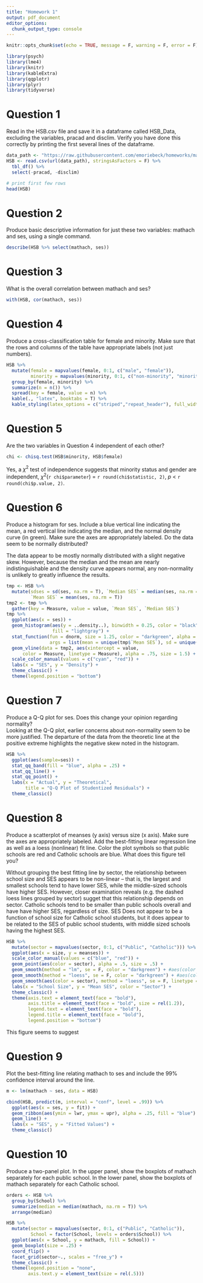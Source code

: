 ```yaml
---
title: "Homework 1"
output: pdf_document
editor_options: 
  chunk_output_type: console
---
```


```r
knitr::opts_chunk$set(echo = TRUE, message = F, warning = F, error = F)
```

```r
library(psych)
library(lme4)
library(knitr)
library(kableExtra)
library(qqplotr)
library(plyr)
library(tidyverse)
```


# Question 1 
Read in the HSB.csv file and save it in a dataframe called HSB_Data, excluding the variables, pracad and disclim. Verify you have done this correctly by printing the first several lines of the dataframe. 
```r
data_path <- "https://raw.githubusercontent.com/emoriebeck/homeworks/master/homework1/HSB.csv"
HSB <- read.csv(url(data_path), stringsAsFactors = F) %>% 
  tbl_df() %>%
  select(-pracad, -disclim)

# print first few rows
head(HSB)
```

# Question 2 
Produce basic descriptive information for just these two variables: mathach and ses, using a single command. 
```r
describe(HSB %>% select(mathach, ses))
```

# Question 3 
What is the overall correlation between mathach and ses? 
```r
with(HSB, cor(mathach, ses))
```

# Question 4 
Produce a cross-classification table for female and minority. Make sure that the rows and columns of the table have appropriate labels (not just numbers).  
```r
HSB %>% 
  mutate(female = mapvalues(female, 0:1, c("male", "female")),
         minority = mapvalues(minority, 0:1, c("non-minority", "minority"))) %>%
  group_by(female, minority) %>%
  summarize(n = n()) %>%
  spread(key = female, value = n) %>%
  kable(., "latex", booktabs = T) %>%
  kable_styling(latex_options = c("striped","repeat_header"), full_width = F)
```

# Question 5 
Are the two variables in Question 4 independent of each other? 
```r
chi <- chisq.test(HSB$minority, HSB$female)
```

Yes, a $\chi^2$ test of independence suggests that minority status and gender are independent, $\chi^2$(`r chi$parameter`) = `r round(chi$statistic, 2)`, $p$ < `r round(chi$p.value, 2)`.  

# Question 6 
Produce a histogram for ses. Include a blue vertical line indicating the mean, a red vertical line indicating the median, and the normal density curve (in green). Make sure the axes are appropriately labeled. Do the data seem to be normally distributed? 

The data appear to be mostly normally distributed with a slight negative skew. However, because the median and the mean are nearly indistinguishable and the density curve appears normal, any non-normality is unlikely to greatly influence the results.  
```r
tmp <- HSB %>%
  mutate(sdses = sd(ses, na.rm = T), `Median SES` = median(ses, na.rm = T),
         `Mean SES` = mean(ses, na.rm = T))
tmp2 <- tmp %>%
  gather(key = Measure, value = value, `Mean SES`, `Median SES`)
tmp %>%
  ggplot(aes(x = ses)) +
  geom_histogram(aes(y = ..density..), binwidth = 0.25, color = "black", 
                 fill = "lightgray") + 
  stat_function(fun = dnorm, size = 1.25, color = "darkgreen", alpha = .75,
                args = list(mean = unique(tmp$`Mean SES`), sd = unique(tmp$sdses))) +
  geom_vline(data = tmp2, aes(xintercept = value, 
      color = Measure, linetype = Measure), alpha = .75, size = 1.5) +
  scale_color_manual(values = c("cyan", "red")) +
  labs(x = "SES", y = "Density") +
  theme_classic() +
  theme(legend.position = "bottom")
```

# Question 7 
Produce a Q-Q plot for ses. Does this change your opinion regarding normality?  
Looking at the Q-Q plot, earlier concerns about non-normality seem to be more justified. The departure of the data from the theoretic line at the positive extreme highlights the negative skew noted in the histogram.  
```r
HSB %>% 
  ggplot(aes(sample=ses)) + 
  stat_qq_band(fill = "blue", alpha = .25) +
  stat_qq_line() + 
  stat_qq_point() +
  labs(x = "Actual", y = "Theoretical", 
       title = "Q-Q Plot of Studentized Residuals") +
  theme_classic()
```

# Question 8 
Produce a scatterplot of meanses (y axis) versus size (x axis). Make sure the axes are appropriately labeled. Add the best-fitting linear regression line as well as a loess (nonlinear) fit line. Color the plot symbols so that public schools are red and Catholic schools are blue. What does this figure tell you? 

Without grouping the best fitting line by sector, the relationship between school size and SES appears to be non-linear -- that is, the largest and smallest schools tend to have lower SES, while the middle-sized schools have higher SES. However, closer examination reveals (e.g. the dashed loess lines grouped by sector) sugget that this relationship depends on sector. Catholic schools tend to be smaller than public schools overall and have have higher SES, regardless of size. SES Does not appear to be a function of school size for Catholic school students, but it does appear to be related to the SES of public school students, with middle sized schools having the highest SES.  
```r
HSB %>% 
  mutate(sector = mapvalues(sector, 0:1, c("Public", "Catholic"))) %>%
  ggplot(aes(x = size, y = meanses)) +
  scale_color_manual(values = c("blue", "red")) +
  geom_point(aes(color = sector), alpha = .5, size = .5) +
  geom_smooth(method = "lm", se = F, color = "darkgreen") + #aes(color = sector), 
  geom_smooth(method = "loess", se = F, color = "darkgreen") + #aes(color = sector),
  geom_smooth(aes(color = sector), method = "loess", se = F, linetype = "dashed") + #
  labs(x = "School Size", y = "Mean SES", color = "Sector") +
  theme_classic() + 
  theme(axis.text = element_text(face = "bold"),
        axis.title = element_text(face = "bold", size = rel(1.2)),
        legend.text = element_text(face = "bold"),
        legend.title = element_text(face = "bold"),
        legend.position = "bottom")
```

This figure seems to suggest

# Question 9 
Plot the best-fitting line relating mathach to ses and include the 99% confidence interval around the line. 
```r
m <- lm(mathach ~ ses, data = HSB)

cbind(HSB, predict(m, interval = "conf", level = .99)) %>%
  ggplot(aes(x = ses, y = fit)) +
  geom_ribbon(aes(ymin = lwr, ymax = upr), alpha = .25, fill = "blue") +
  geom_line() +
  labs(x = "SES", y = "Fitted Values") +
  theme_classic()
```

# Question 10 
Produce a two-panel plot. In the upper panel, show the boxplots of mathach separately for each public school. In the lower panel, show the boxplots of mathach separately for each Catholic school. 
```r
orders <- HSB %>%
  group_by(School) %>%
  summarize(median = median(mathach, na.rm = T)) %>%
  arrange(median)

HSB %>%
  mutate(sector = mapvalues(sector, 0:1, c("Public", "Catholic")),
         School = factor(School, levels = orders$School)) %>%
  ggplot(aes(x = School, y = mathach, fill = School)) +
  geom_boxplot(size = .25) +
  coord_flip() +
  facet_grid(sector~., scales = "free_y") +
  theme_classic() +
  theme(legend.position = "none",
        axis.text.y = element_text(size = rel(.5)))
```

